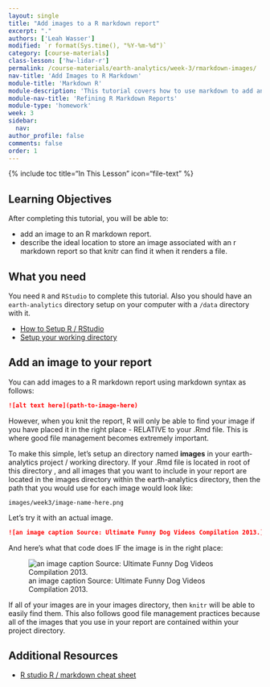 ```yaml
---
layout: single
title: "Add images to a R markdown report"
excerpt: "."
authors: ['Leah Wasser']
modified: `r format(Sys.time(), "%Y-%m-%d")`
category: [course-materials]
class-lesson: ['hw-lidar-r']
permalink: /course-materials/earth-analytics/week-3/rmarkdown-images/
nav-title: 'Add Images to R Markdown'
module-title: 'Markdown R'
module-description: 'This tutorial covers how to use markdown to add an images to a report. It also discusses good file management practices associated with saving images within your project directory to avoid losing them if you have to go back and work on the report in the future.'
module-nav-title: 'Refining R Markdown Reports'
module-type: 'homework'
week: 3
sidebar:
  nav:
author_profile: false
comments: false
order: 1
---
```


{% include toc title="In This Lesson" icon="file-text" %}


<div class='notice--success' markdown="1">

## <i class="fa fa-graduation-cap" aria-hidden="true"></i> Learning Objectives

After completing this tutorial, you will be able to:

* add an image to an R markdown report.
* describe the ideal location to store an image associated with an r markdown report so that knitr can find it when it renders a file.

## <i class="fa fa-check-square-o fa-2" aria-hidden="true"></i> What you need

You need `R` and `RStudio` to complete this tutorial. Also you should have
an `earth-analytics` directory setup on your computer with a `/data`
directory with it.

* [How to Setup R / RStudio](/course-materials/earth-analytics/week-1/setup-r-rstudio/)
* [Setup your working directory](/course-materials/earth-analytics/week-1/setup-working-directory/)

</div>



## Add an image to your report

You can add images to a R markdown report using markdown syntax as follows:

```md
![alt text here](path-to-image-here)
```

However, when you knit the report, R will only be able to find your image if you
have placed it in the right place - RELATIVE to your .Rmd file. This is where
good file management becomes extremely important.

To make this simple, let's setup an directory named **images** in your earth-analytics
project / working directory. If your .Rmd file is located in root of this directory
, and all images that you want to include in your report are located in the
images directory within the earth-analytics directory, then the path that you
would use for each image would look like:

`images/week3/image-name-here.png`

Let's try it with an actual image.

```md
![an image caption Source: Ultimate Funny Dog Videos Compilation 2013.](images/week3/silly-dog.png)
```
And here's what that code does IF the image is in the right place:

![an image caption Source: Ultimate Funny Dog Videos Compilation 2013.]({{ site.url }}/images/course-materials/earth-analytics/week-3/silly-dog.png)

If all of your images are in your images directory, then `knitr` will be able to
easily find them. This also follows good file management practices because
all of the images that you use in your report are contained within your
project directory.

<div class="notice--info" markdown="1">

## Additional Resources

* <a href="https://www.rstudio.com/wp-content/uploads/2015/02/rmarkdown-cheatsheet.pdf" target="_blank">R studio R / markdown cheat sheet</a>

</div>
